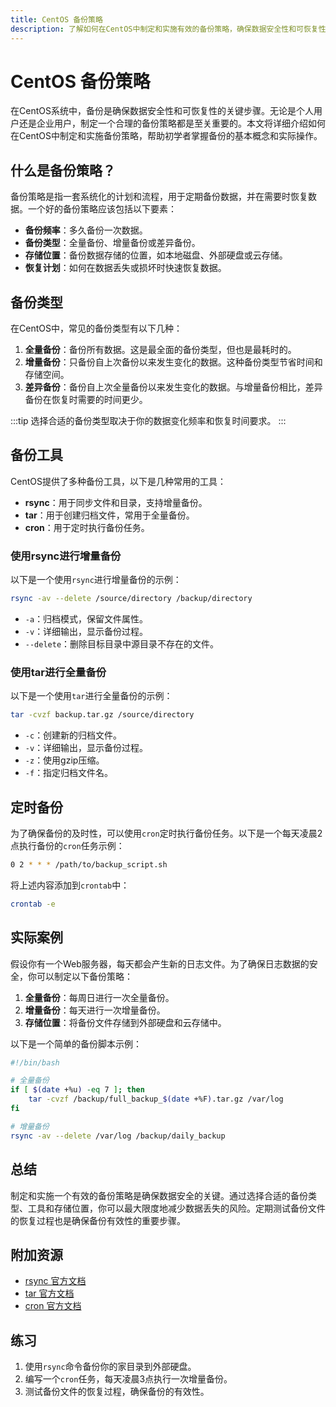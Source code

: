 ```yaml
---
title: CentOS 备份策略
description: 了解如何在CentOS中制定和实施有效的备份策略，确保数据安全性和可恢复性。
---
```


# CentOS 备份策略

在CentOS系统中，备份是确保数据安全性和可恢复性的关键步骤。无论是个人用户还是企业用户，制定一个合理的备份策略都是至关重要的。本文将详细介绍如何在CentOS中制定和实施备份策略，帮助初学者掌握备份的基本概念和实际操作。

## 什么是备份策略？

备份策略是指一套系统化的计划和流程，用于定期备份数据，并在需要时恢复数据。一个好的备份策略应该包括以下要素：

- **备份频率**：多久备份一次数据。
- **备份类型**：全量备份、增量备份或差异备份。
- **存储位置**：备份数据存储的位置，如本地磁盘、外部硬盘或云存储。
- **恢复计划**：如何在数据丢失或损坏时快速恢复数据。

## 备份类型

在CentOS中，常见的备份类型有以下几种：

1. **全量备份**：备份所有数据。这是最全面的备份类型，但也是最耗时的。
2. **增量备份**：只备份自上次备份以来发生变化的数据。这种备份类型节省时间和存储空间。
3. **差异备份**：备份自上次全量备份以来发生变化的数据。与增量备份相比，差异备份在恢复时需要的时间更少。

:::tip
选择合适的备份类型取决于你的数据变化频率和恢复时间要求。
:::

## 备份工具

CentOS提供了多种备份工具，以下是几种常用的工具：

- **rsync**：用于同步文件和目录，支持增量备份。
- **tar**：用于创建归档文件，常用于全量备份。
- **cron**：用于定时执行备份任务。

### 使用rsync进行增量备份

以下是一个使用`rsync`进行增量备份的示例：

```bash
rsync -av --delete /source/directory /backup/directory
```

- `-a`：归档模式，保留文件属性。
- `-v`：详细输出，显示备份过程。
- `--delete`：删除目标目录中源目录不存在的文件。

### 使用tar进行全量备份

以下是一个使用`tar`进行全量备份的示例：

```bash
tar -cvzf backup.tar.gz /source/directory
```

- `-c`：创建新的归档文件。
- `-v`：详细输出，显示备份过程。
- `-z`：使用gzip压缩。
- `-f`：指定归档文件名。

## 定时备份

为了确保备份的及时性，可以使用`cron`定时执行备份任务。以下是一个每天凌晨2点执行备份的`cron`任务示例：

```bash
0 2 * * * /path/to/backup_script.sh
```

将上述内容添加到`crontab`中：

```bash
crontab -e
```

## 实际案例

假设你有一个Web服务器，每天都会产生新的日志文件。为了确保日志数据的安全，你可以制定以下备份策略：

1. **全量备份**：每周日进行一次全量备份。
2. **增量备份**：每天进行一次增量备份。
3. **存储位置**：将备份文件存储到外部硬盘和云存储中。

以下是一个简单的备份脚本示例：

```bash
#!/bin/bash

# 全量备份
if [ $(date +%u) -eq 7 ]; then
    tar -cvzf /backup/full_backup_$(date +%F).tar.gz /var/log
fi

# 增量备份
rsync -av --delete /var/log /backup/daily_backup
```

## 总结

制定和实施一个有效的备份策略是确保数据安全的关键。通过选择合适的备份类型、工具和存储位置，你可以最大限度地减少数据丢失的风险。定期测试备份文件的恢复过程也是确保备份有效性的重要步骤。

## 附加资源

- [rsync 官方文档](https://rsync.samba.org/documentation.html)
- [tar 官方文档](https://www.gnu.org/software/tar/manual/tar.html)
- [cron 官方文档](https://man7.org/linux/man-pages/man5/crontab.5.html)

## 练习

1. 使用`rsync`命令备份你的家目录到外部硬盘。
2. 编写一个`cron`任务，每天凌晨3点执行一次增量备份。
3. 测试备份文件的恢复过程，确保备份的有效性。
